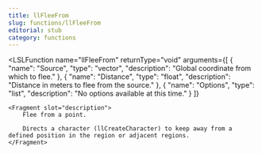 ```yaml
---
title: llFleeFrom
slug: functions/llFleeFrom
editorial: stub
category: functions
---
```


<LSLFunction
	name="llFleeFrom"
	returnType="void"
	arguments={[
	{
		"name": "Source",
		"type": "vector",
		"description": "Global coordinate from which to flee."
	},
	{
		"name": "Distance",
		"type": "float",
		"description": "Distance in meters to flee from the source."
	},
	{
		"name": "Options",
		"type": "list",
		"description": "No options available at this time."
	}
]}
>
	<Fragment slot="description">
		Flee from a point.
		
		Directs a character (llCreateCharacter) to keep away from a defined position in the region or adjacent regions.
	</Fragment>
</LSLFunction>
